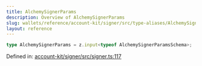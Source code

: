 ```yaml
---
title: AlchemySignerParams
description: Overview of AlchemySignerParams
slug: wallets/reference/account-kit/signer/src/type-aliases/AlchemySignerParams
layout: reference
---
```


```ts
type AlchemySignerParams = z.input<typeof AlchemySignerParamsSchema>;
```

Defined in: [account-kit/signer/src/signer.ts:117](https://github.com/alchemyplatform/aa-sdk/blob/08da565ff1e1b5bcae4581d79993c4ed9e522c16/account-kit/signer/src/signer.ts#L117)
